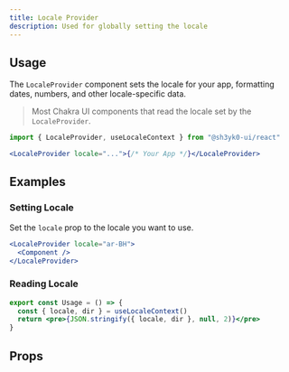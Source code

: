```yaml
---
title: Locale Provider
description: Used for globally setting the locale
---
```


## Usage

The `LocaleProvider` component sets the locale for your app, formatting dates,
numbers, and other locale-specific data.

> Most Chakra UI components that read the locale set by the `LocaleProvider`.

```jsx
import { LocaleProvider, useLocaleContext } from "@sh3yk0-ui/react"
```

```jsx
<LocaleProvider locale="...">{/* Your App */}</LocaleProvider>
```

## Examples

### Setting Locale

Set the `locale` prop to the locale you want to use.

```jsx
<LocaleProvider locale="ar-BH">
  <Component />
</LocaleProvider>
```

### Reading Locale

```jsx
export const Usage = () => {
  const { locale, dir } = useLocaleContext()
  return <pre>{JSON.stringify({ locale, dir }, null, 2)}</pre>
}
```

## Props

<PropTable component="Locale" part="LocaleProvider" />
